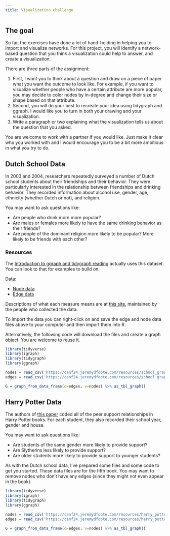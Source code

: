 ```yaml
---
title: Visualization challenge
---
```

## The goal {#the_goal}

So far, the exercises have done a lot of hand-holding in helping you to
import and visualize networks. For this project, you will identify a
network-based question that you think a visualization could help to
answer, and create a visualization.

There are three parts of the assignment:

1. First, I want you to think about a question and draw on a piece of paper what you want the outcome to look like. For example, if you want to visualize whether people who have a certain attribute are more popular, you may decide to color nodes by in-degree and change their size or shape based on that attribute.
2.  Second, you will do your best to recreate your idea using tidygraph and ggraph. I would like you to turn in both your drawing and your visualization.
3. Write a paragraph or two explaining what the visualization tells us about the question that you asked.

You are welcome to work with a partner if you would like. Just make it
clear who you worked with and I would encourage you to be a bit more
ambitious in what you try to do.

## Dutch School Data {#dutch_school_data}

In 2003 and 2004, researchers repeatedly surveyed a number of Dutch
school students about their friendships and their behavior. They were
particularly interested in the relationship between friendships and
drinking behavior. They recorded information about alcohol use, gender,
age, ethnicity (whether Dutch or not), and religion.

You may want to ask questions like:

-   Are people who drink more more popular?
-   Are males or females more likely to have the same drinking behavior
    as their friends?
-   Are people of the dominant religion more likely to be popular? More
    likely to be friends with each other?

### Resources

The [Introduction to ggraph and tidygraph reading](/resources/ggraph_walkthrough.html) actually uses this dataset. You can look to that for examples to build on.

Data:

-   [Node data](/resources/school_graph_nodes.csv)
-   [Edge data](/resources/school_graph_edges.csv)

Descriptions of what each measure means are at [this site](http://www.stats.ox.ac.uk/~snijders/siena/tutorial2010_data.htm), maintained by the people who collected the data.

To import the data you can right-click on and save the edge and node
data files above to your computer and then import them into R.

Alternatively, the following code will download the files and create a
graph object. You are welcome to reuse it.

``` R
library(tidyverse)
library(igraph)
library(tidygraph)
library(ggraph)

nodes = read_csv('https://canf24.jeremydfoote.com/resources/school_graph_nodes.csv')
edges = read_csv('https://canf24.jeremydfoote.com/resources/school_graph_edges.csv')

G = graph_from_data_frame(d=edges, v=nodes) %>% as_tbl_graph()
```

## Harry Potter Data {#harry_potter_data}

The authors of [this paper](http://dx.doi.org/10.4236/ojapps.2013.32024)
coded all of the peer support relationships in Harry Potter books. For
each student, they also recorded their school year, gender and house.

You may want to ask questions like:

-   Are students of the same gender more likely to provide support?
-   Are Slytherins less likely to provide support?
-   Are older students more likely to provide support to younger
    students?

As with the Dutch school data, I've prepared some files and some code
to get you started. These data files are for the fifth book. You may
want to remove nodes who don't have any edges (since they might not
even appear in the book).

``` R
library(tidyverse)
library(igraph)
library(tidygraph)
library(ggraph)

nodes = read_csv('https://canf24.jeremydfoote.com/resources/harry_potter/hp_node_atts.csv')
edges = read_csv('https://canf24.jeremydfoote.com/resources/harry_potter/hp_edgelist.csv')

G = graph_from_data_frame(d=edges, v=nodes) %>% as_tbl_graph()
```
